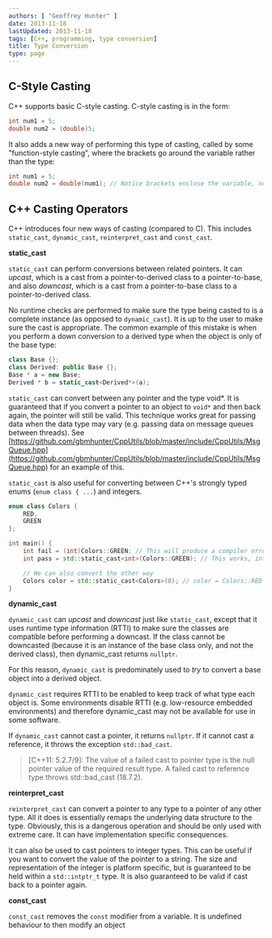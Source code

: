 ```yaml
---
authors: [ "Geoffrey Hunter" ]
date: 2013-11-18
lastUpdated: 2013-11-18
tags: [C++, programming, type conversion]
title: Type Conversion
type: page
---
```


## C-Style Casting

C++ supports basic C-style casting. C-style casting is in the form:

```c++   
int num1 = 5;
double num2 = (double)5;
```

It also adds a new way of performing this type of casting, called by some "function-style casting", where the brackets go around the variable rather than the type:

```c++    
int num1 = 5;
double num2 = double(num1); // Notice brackets enclose the variable, not the type
```

## C++ Casting Operators

C++ introduces four new ways of casting (compared to C). This includes `static_cast`, `dynamic_cast`, `reinterpret_cast` and `const_cast`.

**static_cast**

`static_cast` can perform conversions between related pointers. It can _upcast_, which is a cast from a pointer-to-derived class to a pointer-to-base, and also _downcast_, which is a cast from a pointer-to-base class to a pointer-to-derived class.

No runtime checks are performed to make sure the type being casted to is a complete instance (as opposed to `dynamic_cast`). It is up to the user to make sure the cast is appropriate. The common example of this mistake is when you perform a down conversion to a derived type when the object is only of the base type:

```c++    
class Base {};
class Derived: public Base {};
Base * a = new Base;
Derived * b = static_cast<Derived*>(a);
```

`static_cast` can convert between any pointer and the type void*. It is guaranteed that if you convert a pointer to an object to `void*` and then back again, the pointer will still be valid. This technique works great for passing data when the data type may vary (e.g. passing data on message queues between threads). See [https://github.com/gbmhunter/CppUtils/blob/master/include/CppUtils/MsgQueue.hpp](https://github.com/gbmhunter/CppUtils/blob/master/include/CppUtils/MsgQueue.hpp) for an example of this.


`static_cast` is also useful for converting between C++'s strongly typed enums (`enum class { ...`) and integers.

```c++    
enum class Colors {
    RED,
    GREEN
};

int main() {
    int fail = (int)Colors::GREEN; // This will produce a compiler error
    int pass = std::static_cast<int>(Colors::GREEN); // This works, int = 1

    // We can also convert the other way
    Colors color = std::static_cast<Colors>(0); // color = Colors::RED
}
```

**dynamic_cast**

`dynamic_cast` can _upcast_ and _downcast_ just like `static_cast`, except that it uses runtime type information (RTTI) to make sure the classes are compatible before performing a downcast. If the class cannot be downcasted (because it is an instance of the base class only, and not the derived class), then dynamic_cast returns `nullptr`.

For this reason, `dynamic_cast` is predominately used to _try_ to convert a base object into a derived object.

`dynamic_cast` requires RTTI to be enabled to keep track of what type each object is. Some environments disable RTTI (e.g. low-resource embedded environments) and therefore dynamic_cast may not be available for use in some software.

If `dynamic_cast` cannot cast a pointer, it returns `nullptr`. If it cannot cast a reference, it throws the exception `std::bad_cast`.
 
> [C++11: 5.2.7/9]: The value of a failed cast to pointer type is the null pointer value of the required result type. A failed cast to reference type throws std::bad_cast (18.7.2).

**reinterpret_cast**

`reinterpret_cast` can convert a pointer to any type to a pointer of any other type. All it does is essentially remaps the underlying data structure to the type. Obviously, this is a dangerous operation and should be only used with extreme care. It can have implementation specific consequences.

It can also be used to cast pointers to integer types. This can be useful if you want to convert the value of the pointer to a string. The size and representation of the integer is platform specific, but is guaranteed to be held within a `std::intptr_t` type. It is also guaranteed to be valid if cast back to a pointer again.

**const_cast**

`const_cast` removes the `const` modifier from a variable. It is undefined behaviour to then modify an object
